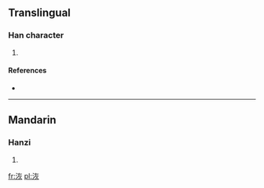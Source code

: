 ==Translingual==

===Han character===
{{Han char|rn=85|rad=水|as=06|sn=9|four=3418<sub>9</sub>|canj=水大火 (EKF)}}

# {{defn|Han|sort=水06}}

====References====
* {{Han ref|kx=0619.170|dkj=17352|dj=1014.110|hdz=31605.020|uh=6D03|ud=27907|bh=CFA4|bd=53156}}

----

==Mandarin==

===Hanzi===
{{cmn-hanzi|pin=[[huī]] ([[hui1]])|wg=hui<sup>1</sup>}}

# {{defn|lang=cmn|sort=水06}}

[[fr:洃]]
[[pl:洃]]